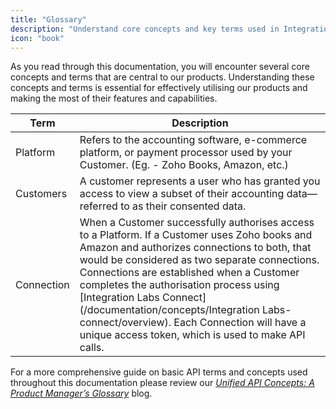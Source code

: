 ```yaml
---
title: "Glossary"
description: "Understand core concepts and key terms used in Integration Labs's solutions."
icon: "book"
---
```


As you read through this documentation, you will encounter several core concepts and terms that are central to our products. Understanding these concepts and terms is essential for effectively utilising our products and making the most of their features and capabilities.

| Term       | Description                                                                                                                                                                                                                                                                                                                                                                                                                                                     |
| ---------- | --------------------------------------------------------------------------------------------------------------------------------------------------------------------------------------------------------------------------------------------------------------------------------------------------------------------------------------------------------------------------------------------------------------------------------------------------------------- |
| Platform   | Refers to the accounting software, e-commerce platform, or payment processor used by your Customer. (Eg. - Zoho Books, Amazon, etc.)                                                                                                                                                                                                                                                                                                                            |
| Customers  | A customer represents a user who has granted you access to view a subset of their accounting data—referred to as their consented data.                                                                                                                                                                                                                                                                                                                          |
| Connection | When a Customer successfully authorises access to a Platform. If a Customer uses Zoho books and Amazon and authorizes connections to both, that would be considered as two separate connections. Connections are established when a Customer completes the authorisation process using [Integration Labs Connect](/documentation/concepts/Integration Labs-connect/overview). Each Connection will have a unique access token, which is used to make API calls. |

For a more comprehensive guide on basic API terms and concepts used throughout this documentation please review our [_Unified API Concepts: A Product Manager’s Glossary_](https://wwwrootfidev/post/unified-api-concepts-a-product-managers-glossary) blog.
